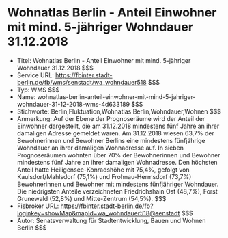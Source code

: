 # Wohnatlas Berlin - Anteil  Einwohner mit mind. 5-jähriger Wohndauer 31.12.2018
- Titel: Wohnatlas Berlin - Anteil  Einwohner mit mind. 5-jähriger Wohndauer 31.12.2018 $$$
- Service URL: https://fbinter.stadt-berlin.de/fb/wms/senstadt/wa_wohndauer518 $$$
- Typ: WMS $$$
- Name: wohnatlas-berlin-anteil-einwohner-mit-mind-5-jahriger-wohndauer-31-12-2018-wms-4d633189 $$$
- Stichworte: Berlin,Fluktuation,Wohnatlas Berlin,Wohndauer,Wohnen $$$
- Anmerkung: Auf der Ebene der Prognoseräume wird der Anteil der Einwohner dargestellt, die am 31.12.2018 mindestens fünf Jahre an ihrer damaligen Adresse gemeldet waren.
Am 31.12.2018 wiesen 63,7% der Bewohnerinnen und Bewohner Berlins eine mindestens fünfjährige Wohndauer an ihrer damaligen Wohnadresse auf. In sieben Prognoseräumen wohnten über 70% der Bewohnerinnen und Bewohner mindestens fünf Jahre an ihrer damaligen Wohnadresse. Den höchsten Anteil hatte Heiligensee-Konradshöhe mit 75,4%, gefolgt von Kaulsdorf/Mahlsdorf (75,1%) und Frohnau-Hermsdorf (73,7%) Bewohnerinnen und Bewohner mit mindestens fünfjähriger Wohndauer. Die niedrigsten Anteile verzeichneten Friedrichshain Ost (48,7%), Forst Grunewald (52,8%) und Mitte-Zentrum (54,5%). $$$
- Fisbroker URL: https://fbinter.stadt-berlin.de/fb?loginkey=showMap&mapId=wa_wohndauer518@senstadt $$$
- Autor: Senatsverwaltung für Stadtentwicklung, Bauen und Wohnen Berlin $$$
